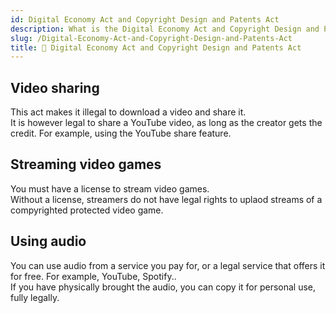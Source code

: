 ```yaml
---
id: Digital Economy Act and Copyright Design and Patents Act
description: What is the Digital Economy Act and Copyright Design and Patents Act
slug: /Digital-Economy-Act-and-Copyright-Design-and-Patents-Act
title: 💮 Digital Economy Act and Copyright Design and Patents Act
---
```


## Video sharing
This act makes it illegal to download a video and share it. <br />
It is however legal to share a YouTube video, as long as the creator gets the credit. For example, using the YouTube share feature. 

## Streaming video games
You must have a license to stream video games. <br />
Without a license, streamers do not have legal rights to uplaod streams of a compyrighted protected video game.

## Using audio
You can use audio from a service you pay for, or a legal service that offers it for free. For example, YouTube, Spotify.. <br />
If you have physically brought the audio, you can copy it for personal use, fully legally. <br />

